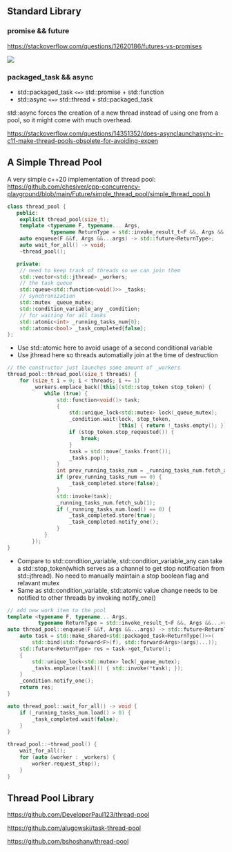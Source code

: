 
## Standard Library

### promise && future

https://stackoverflow.com/questions/12620186/futures-vs-promises

<Image src="/images/cplusplus/future-promise.jpg" width={400} height={250}/>

### packaged_task && async

- std::packaged_task `<=>` std::promise + std::function
- std::async `<=>` std::thread + std::packaged_task

std::async forces the creation of a new thread instead of using one from a pool, so it might come with 
much overhead. 

https://stackoverflow.com/questions/14351352/does-asynclaunchasync-in-c11-make-thread-pools-obsolete-for-avoiding-expen

## A Simple Thread Pool

A very simple c++20 implementation of thread pool: https://github.com/chesiver/cpp-concurrency-playground/blob/main/Future/simple_thread_pool/simple_thread_pool.h

```cpp
class thread_pool {
   public:
    explicit thread_pool(size_t);
    template <typename F, typename... Args,
              typename ReturnType = std::invoke_result_t<F &&, Args &&...>>
    auto enqueue(F &&f, Args &&...args) -> std::future<ReturnType>;
    auto wait_for_all() -> void;
    ~thread_pool();

   private:
    // need to keep track of threads so we can join them
    std::vector<std::jthread> _workers;
    // the task queue
    std::queue<std::function<void()>> _tasks;
    // synchronization
    std::mutex _queue_mutex;
    std::condition_variable_any _condition;
    // for waiting for all tasks
    std::atomic<int> _running_tasks_num{0};
    std::atomic<bool> _task_completed{false};
};
```

- Use std::atomic here to avoid usage of a second conditional variable
- Use jthread here so threads automatially join at the time of destruction

```cpp
// the constructor just launches some amount of _workers
thread_pool::thread_pool(size_t threads) {
    for (size_t i = 0; i < threads; i += 1)
        _workers.emplace_back([this](std::stop_token stop_token) {
            while (true) {
                std::function<void()> task;
                {
                    std::unique_lock<std::mutex> lock(_queue_mutex);
                    _condition.wait(lock, stop_token,
                                    [this] { return !_tasks.empty(); });
                    if (stop_token.stop_requested()) {
                        break;
                    }
                    task = std::move(_tasks.front());
                    _tasks.pop();
                }
                int prev_running_tasks_num = _running_tasks_num.fetch_add(1);
                if (prev_running_tasks_num == 0) {
                    _task_completed.store(false);
                }
                std::invoke(task);
                _running_tasks_num.fetch_sub(1);
                if (_running_tasks_num.load() == 0) {
                    _task_completed.store(true);
                    _task_completed.notify_one();
                }
            }
        });
}
```

- Compare to std::condition_variable, std::condition_variable_any can take a std::stop_token(which serves as a channel to get stop notification from
    std::jthread). No need to manually maintain a stop boolean flag and relavant mutex
- Same as std::condition_variable, std::atomic value change needs to be notified to other threads by invoking notify_one()

```cpp
// add new work item to the pool
template <typename F, typename... Args,
          typename ReturnType = std::invoke_result_t<F &&, Args &&...>>
auto thread_pool::enqueue(F &&f, Args &&...args) -> std::future<ReturnType> {
    auto task = std::make_shared<std::packaged_task<ReturnType()>>(
        std::bind(std::forward<F>(f), std::forward<Args>(args)...));
    std::future<ReturnType> res = task->get_future();
    {
        std::unique_lock<std::mutex> lock(_queue_mutex);
        _tasks.emplace([task]() { std::invoke(*task); });
    }
    _condition.notify_one();
    return res;
}
```



```cpp
auto thread_pool::wait_for_all() -> void {
    if (_running_tasks_num.load() > 0) {
        _task_completed.wait(false);
    }
}

thread_pool::~thread_pool() {
    wait_for_all();
    for (auto &worker : _workers) {
        worker.request_stop();
    }
}
```



## Thread Pool Library

https://github.com/DeveloperPaul123/thread-pool

https://github.com/alugowski/task-thread-pool

https://github.com/bshoshany/thread-pool